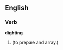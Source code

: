 ==English==

===Verb===
'''dighting'''

# {{archaic}} {{present participle of|[[dight]]}} (to prepare and array.)